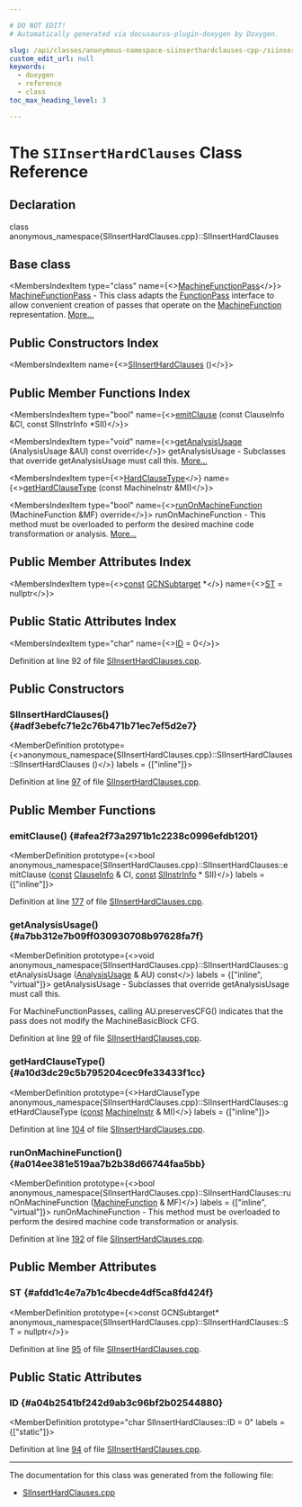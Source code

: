 ```yaml
---

# DO NOT EDIT!
# Automatically generated via docusaurus-plugin-doxygen by Doxygen.

slug: /api/classes/anonymous-namespace-siinserthardclauses-cpp-/siinserthardclauses
custom_edit_url: null
keywords:
  - doxygen
  - reference
  - class
toc_max_heading_level: 3

---
```





# The `SIInsertHardClauses` Class Reference

<DoxygenPage pluginConfig={pluginConfig}>



## Declaration

<CodeBlock>class anonymous_namespace{SIInsertHardClauses.cpp}::SIInsertHardClauses</CodeBlock>

## Base class

<MembersIndex>

<MembersIndexItem
  type="class"
  name={<><a href="/docs/api/classes/llvm/machinefunctionpass">MachineFunctionPass</a></>}>
<a href="/docs/api/classes/llvm/machinefunctionpass">MachineFunctionPass</a> - This class adapts the <a href="/docs/api/classes/llvm/functionpass">FunctionPass</a> interface to allow convenient creation of passes that operate on the <a href="/docs/api/classes/llvm/machinefunction">MachineFunction</a> representation. <a href="/docs/api/classes/llvm/machinefunctionpass/#details">More...</a>
</MembersIndexItem>

</MembersIndex>

## Public Constructors Index

<MembersIndex>

<MembersIndexItem
  name={<><a href="#adf3ebefc71e2c76b471b71ec7ef5d2e7">SIInsertHardClauses</a> ()</>}>
</MembersIndexItem>

</MembersIndex>

## Public Member Functions Index

<MembersIndex>

<MembersIndexItem
  type="bool"
  name={<><a href="#afea2f73a2971b1c2238c0996efdb1201">emitClause</a> (const ClauseInfo &amp;CI, const SIInstrInfo &#42;SII)</>}>
</MembersIndexItem>

<MembersIndexItem
  type="void"
  name={<><a href="#a7bb312e7b09ff030930708b97628fa7f">getAnalysisUsage</a> (AnalysisUsage &amp;AU) const override</>}>
getAnalysisUsage - Subclasses that override getAnalysisUsage must call this. <a href="#a7bb312e7b09ff030930708b97628fa7f">More...</a>
</MembersIndexItem>

<MembersIndexItem
  type={<><a href="/docs/api/namespaces/anonymous-siinserthardclauses-cpp-/#a05f3bd1f05d10f71d36966379038c069">HardClauseType</a></>}
  name={<><a href="#a10d3dc29c5b795204cec9fe33433f1cc">getHardClauseType</a> (const MachineInstr &amp;MI)</>}>
</MembersIndexItem>

<MembersIndexItem
  type="bool"
  name={<><a href="#a014ee381e519aa7b2b38d66744faa5bb">runOnMachineFunction</a> (MachineFunction &amp;MF) override</>}>
runOnMachineFunction - This method must be overloaded to perform the desired machine code transformation or analysis. <a href="#a014ee381e519aa7b2b38d66744faa5bb">More...</a>
</MembersIndexItem>

</MembersIndex>

## Public Member Attributes Index

<MembersIndex>

<MembersIndexItem
  type={<><a href="/docs/api/files/lib/lib/target/lib/target/aarch64/aarch64promoteconstant-cpp/#a90f8350fecae261c25be85d38b451bff">const</a> <a href="/docs/api/classes/llvm/gcnsubtarget">GCNSubtarget</a> &#42;</>}
  name={<><a href="#afdd1c4e7a7b1c4becde4df5ca8fd424f">ST</a> = nullptr</>}>
</MembersIndexItem>

</MembersIndex>

## Public Static Attributes Index

<MembersIndex>

<MembersIndexItem
  type="char"
  name={<><a href="#a04b2541bf242d9ab3c96bf2b02544880">ID</a> = 0</>}>
</MembersIndexItem>

</MembersIndex>


Definition at line 92 of file <a href="/docs/api/files/lib/lib/target/lib/target/amdgpu/siinserthardclauses-cpp">SIInsertHardClauses.cpp</a>.

<SectionDefinition>

## Public Constructors

### SIInsertHardClauses() {#adf3ebefc71e2c76b471b71ec7ef5d2e7}

<MemberDefinition
  prototype={<>anonymous&#95;namespace&#123;SIInsertHardClauses.cpp&#125;::SIInsertHardClauses::SIInsertHardClauses ()</>}
  labels = {["inline"]}>

Definition at line <a href="/docs/api/files/lib/lib/target/lib/target/amdgpu/siinserthardclauses-cpp/#l00097">97</a> of file <a href="/docs/api/files/lib/lib/target/lib/target/amdgpu/siinserthardclauses-cpp">SIInsertHardClauses.cpp</a>.
</MemberDefinition>

</SectionDefinition>

<SectionDefinition>

## Public Member Functions

### emitClause() {#afea2f73a2971b1c2238c0996efdb1201}

<MemberDefinition
  prototype={<>bool anonymous&#95;namespace&#123;SIInsertHardClauses.cpp&#125;::SIInsertHardClauses::emitClause (<a href="/docs/api/files/lib/lib/target/lib/target/aarch64/aarch64promoteconstant-cpp/#a90f8350fecae261c25be85d38b451bff">const</a> <a href="/docs/api/structs/anonymous-namespace-siinserthardclauses-cpp-/siinserthardclauses/clauseinfo">ClauseInfo</a> &amp; CI, <a href="/docs/api/files/lib/lib/target/lib/target/aarch64/aarch64promoteconstant-cpp/#a90f8350fecae261c25be85d38b451bff">const</a> <a href="/docs/api/classes/llvm/siinstrinfo">SIInstrInfo</a> &#42; SII)</>}
  labels = {["inline"]}>

Definition at line <a href="/docs/api/files/lib/lib/target/lib/target/amdgpu/siinserthardclauses-cpp/#l00177">177</a> of file <a href="/docs/api/files/lib/lib/target/lib/target/amdgpu/siinserthardclauses-cpp">SIInsertHardClauses.cpp</a>.
</MemberDefinition>

### getAnalysisUsage() {#a7bb312e7b09ff030930708b97628fa7f}

<MemberDefinition
  prototype={<>void anonymous&#95;namespace&#123;SIInsertHardClauses.cpp&#125;::SIInsertHardClauses::getAnalysisUsage (<a href="/docs/api/classes/llvm/analysisusage">AnalysisUsage</a> &amp; AU) const</>}
  labels = {["inline", "virtual"]}>
getAnalysisUsage - Subclasses that override getAnalysisUsage must call this.

For MachineFunctionPasses, calling AU.preservesCFG() indicates that the pass does not modify the MachineBasicBlock CFG.

Definition at line <a href="/docs/api/files/lib/lib/target/lib/target/amdgpu/siinserthardclauses-cpp/#l00099">99</a> of file <a href="/docs/api/files/lib/lib/target/lib/target/amdgpu/siinserthardclauses-cpp">SIInsertHardClauses.cpp</a>.
</MemberDefinition>

### getHardClauseType() {#a10d3dc29c5b795204cec9fe33433f1cc}

<MemberDefinition
  prototype={<>HardClauseType anonymous&#95;namespace&#123;SIInsertHardClauses.cpp&#125;::SIInsertHardClauses::getHardClauseType (<a href="/docs/api/files/lib/lib/target/lib/target/aarch64/aarch64promoteconstant-cpp/#a90f8350fecae261c25be85d38b451bff">const</a> <a href="/docs/api/classes/llvm/machineinstr">MachineInstr</a> &amp; MI)</>}
  labels = {["inline"]}>

Definition at line <a href="/docs/api/files/lib/lib/target/lib/target/amdgpu/siinserthardclauses-cpp/#l00104">104</a> of file <a href="/docs/api/files/lib/lib/target/lib/target/amdgpu/siinserthardclauses-cpp">SIInsertHardClauses.cpp</a>.
</MemberDefinition>

### runOnMachineFunction() {#a014ee381e519aa7b2b38d66744faa5bb}

<MemberDefinition
  prototype={<>bool anonymous&#95;namespace&#123;SIInsertHardClauses.cpp&#125;::SIInsertHardClauses::runOnMachineFunction (<a href="/docs/api/classes/llvm/machinefunction">MachineFunction</a> &amp; MF)</>}
  labels = {["inline", "virtual"]}>
runOnMachineFunction - This method must be overloaded to perform the desired machine code transformation or analysis.

Definition at line <a href="/docs/api/files/lib/lib/target/lib/target/amdgpu/siinserthardclauses-cpp/#l00192">192</a> of file <a href="/docs/api/files/lib/lib/target/lib/target/amdgpu/siinserthardclauses-cpp">SIInsertHardClauses.cpp</a>.
</MemberDefinition>

</SectionDefinition>

<SectionDefinition>

## Public Member Attributes

### ST {#afdd1c4e7a7b1c4becde4df5ca8fd424f}

<MemberDefinition
  prototype={<>const GCNSubtarget&#42; anonymous&#95;namespace&#123;SIInsertHardClauses.cpp&#125;::SIInsertHardClauses::ST = nullptr</>}>

Definition at line <a href="/docs/api/files/lib/lib/target/lib/target/amdgpu/siinserthardclauses-cpp/#l00095">95</a> of file <a href="/docs/api/files/lib/lib/target/lib/target/amdgpu/siinserthardclauses-cpp">SIInsertHardClauses.cpp</a>.
</MemberDefinition>

</SectionDefinition>

<SectionDefinition>

## Public Static Attributes

### ID {#a04b2541bf242d9ab3c96bf2b02544880}

<MemberDefinition
  prototype="char SIInsertHardClauses::ID = 0"
  labels = {["static"]}>

Definition at line <a href="/docs/api/files/lib/lib/target/lib/target/amdgpu/siinserthardclauses-cpp/#l00094">94</a> of file <a href="/docs/api/files/lib/lib/target/lib/target/amdgpu/siinserthardclauses-cpp">SIInsertHardClauses.cpp</a>.
</MemberDefinition>

</SectionDefinition>

<hr/>

The documentation for this class was generated from the following file:

<ul>
<li><a href="/docs/api/files/lib/lib/target/lib/target/amdgpu/siinserthardclauses-cpp">SIInsertHardClauses.cpp</a></li>
</ul>

</DoxygenPage>
